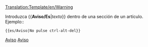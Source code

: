<noinclude>[[Translation:Template/en/Warning]]</noinclude><noinclude></noinclude>
{{es/Metaplantilla de avisos| tipo  = contenido
| texto = <strong>Aviso</strong><br>{{{1|Quien agregó esta plantilla no fijó una advertencia específica, por lo que debe eliminarse o actualizarse con la acción correspondiente.}}}
}}<noinclude>

Introduzca <nowiki>{{</nowiki>'''Aviso/Es'''|''texto''<nowiki>}}</nowiki> dentro de una sección de un artículo. Ejemplo::
<pre>{{es/Aviso|No pulse ctrl-alt-del}}</pre>

[[Category:es/Plantillas|Aviso]][[Category:es/Cajas de mensajes|Aviso]]</noinclude>